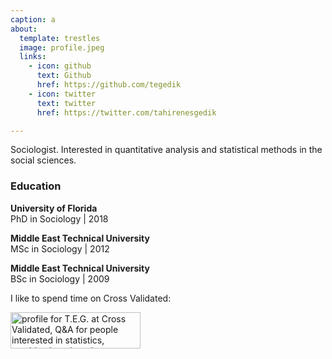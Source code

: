 ```yaml
---
caption: a
about:
  template: trestles
  image: profile.jpeg
  links:
    - icon: github
      text: Github
      href: https://github.com/tegedik
    - icon: twitter
      text: twitter
      href: https://twitter.com/tahirenesgedik

---
```

Sociologist. Interested in quantitative analysis and statistical methods in the social sciences.

<!-- <center> 

```r
knitr::include_graphics("dim.jpg")
```


</center> -->
### Education

**University of Florida**  
PhD in Sociology | 2018

**Middle East Technical University**  
MSc in Sociology | 2012

**Middle East Technical University**  
BSc in Sociology | 2009

I like to spend time on Cross Validated:

<div>

<a align="left" href="https://stats.stackexchange.com/users/109647/t-e-g"> <img src="https://stats.stackexchange.com/users/flair/109647.png" title="profile for T.E.G. at Cross Validated, Q&amp;A for people interested in statistics, machine learning, data analysis, data mining, and data visualization" alt="profile for T.E.G. at Cross Validated, Q&amp;A for people interested in statistics, machine learning, data analysis, data mining, and data visualization" align="left" width="208" height="58"/> </a>

</div>

<br />
